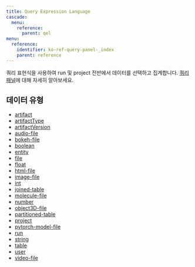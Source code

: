 ```yaml
---
title: Query Expression Language
cascade:
  menu:
    reference:
      parent: qel
menu:
  reference:
    identifier: ko-ref-query-panel-_index
    parent: reference
---
```


쿼리 표현식을 사용하여 run 및 project 전반에서 데이터를 선택하고 집계합니다.
[쿼리 패널](/ko/guides/app/features/panels/query-panels/)에 대해 자세히 알아보세요.

## 데이터 유형

* [artifact](/ko/ref/query-panel/artifact/)
* [artifactType](/ko/ref/query-panel/artifact-type/)
* [artifactVersion](/ko/ref/query-panel/artifact-version/)
* [audio-file](/ko/ref/query-panel/audio-file/)
* [bokeh-file](/ko/ref/query-panel/bokeh-file/)
* [boolean](/ko/ref/query-panel/boolean/)
* [entity](/ko/ref/query-panel/entity/)
* [file](/ko/ref/query-panel/file/)
* [float](/ko/ref/query-panel/float/)
* [html-file](/ko/ref/query-panel/html-file/)
* [image-file](/ko/ref/query-panel/image-file/)
* [int](/ko/ref/query-panel/int/)
* [joined-table](/ko/ref/query-panel/joined-table/)
* [molecule-file](/ko/ref/query-panel/molecule-file/)
* [number](/ko/ref/query-panel/number/)
* [object3D-file](/ko/ref/query-panel/object-3-d-file/)
* [partitioned-table](/ko/ref/query-panel/partitioned-table/)
* [project](/ko/ref/query-panel/project/)
* [pytorch-model-file](/ko/ref/query-panel/pytorch-model-file/)
* [run](/ko/ref/query-panel/run/)
* [string](/ko/ref/query-panel/string/)
* [table](/ko/ref/query-panel/table/)
* [user](/ko/ref/query-panel/user/)
* [video-file](/ko/ref/query-panel/video-file/)
